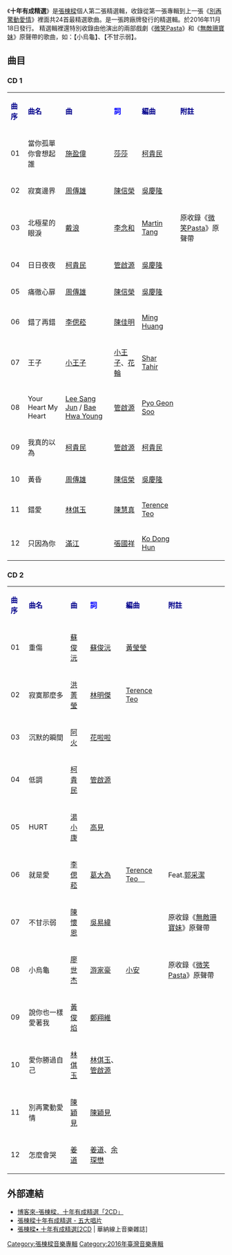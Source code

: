 {{refimprove|time=2016-12-25T08:57:55+00:00}}
{{unreferenced|time=2016-12-25T08:57:55+00:00}}
{{Infobox Album
| Name = The First 10 Years : Best Of Nicholas
| Original_name = 
| Type = 精選
| Longtype =
| Artist = [[張棟樑|張棟樑]]
| Cover = 
| Released = 2016年11月18日（台灣）
| Recorded = 
| Genre = [[華語流行音樂|國語流行]]
| Length = 51分07秒（CD 1）<br>50分34秒（CD 2）
| Label = [[華納唱片|華納唱片]]
| Producer = 
| Reviews = 
| Last album = [[別再驚動愛情|別再驚動愛情]]<br/>（2011年）
| This album = '''十年有成精選'''<br/>（2008年）
| Next album = 
}}

《'''十年有成精選'''》是[[張棟樑|張棟樑]]個人第二張精選輯，收錄從第一張專輯到上一張《[[別再驚動愛情|別再驚動愛情]]》裡面共24首最精選歌曲。是一張跨廠牌發行的精選輯。於2016年11月18日發行。
精選輯裡還特別收錄由他演出的兩部戲劇《[[微笑Pasta|微笑Pasta]]》和《[[無敵珊寶妹|無敵珊寶妹]]》原聲帶的歌曲，如：【小烏龜】、【不甘示弱】。

== 曲目 ==
=== CD 1 ===
{| class="wikitable"
|-
| <font color=darkblue>'''曲序'''</font> || <font color=darkblue>'''曲名'''</font> || <font color=darkblue>'''曲'''</font> || <font color=blue>'''詞'''</font> || <font color=darkblue>'''編曲'''</font> || <font color=darkblue>'''附註'''</font>
|-
| 01 || 當你孤單你會想起誰 || [[施盈偉|施盈偉]] || [[莎莎|莎莎]] || [[柯貴民|柯貴民]] ||
|-
| 02 || 寂寞邊界 || [[周傳雄|周傳雄]] || [[陳信榮|陳信榮]] || [[吳慶隆|吳慶隆]] || 
|-
| 03 || 北極星的眼淚 || [[戴浪|戴浪]] || [[李念和|李念和]] || [[Martin_Tang|Martin Tang]] || 原收錄《[[微笑Pasta|微笑Pasta]]》原聲帶
|-
| 04 || 日日夜夜 || [[柯貴民|柯貴民]] || [[管啟源|管啟源]] || [[吳慶隆|吳慶隆]] || 
|-
| 05 || 痛徹心扉 || [[周傳雄|周傳雄]] || [[陳信榮|陳信榮]] || [[吳慶隆|吳慶隆]] || 
|-
| 06 || 錯了再錯 || [[李偲菘|李偲菘]] || [[陳佳明|陳佳明]] || [[Ming_Huang|Ming Huang]] || 
|-
| 07 || 王子 || [[小王子|小王子]] || [[小王子|小王子]]、[[花輪|花輪]] || [[Shar_Tahir|Shar Tahir]] ||
|-
| 08 || Your Heart My Heart || [[Lee_Sang_Jun|Lee Sang Jun]] / [[Bae_Hwa_Young|Bae Hwa Young]] || [[管啟源|管啟源]] || [[Pyo_Geon_Soo|Pyo Geon Soo]] ||
|-
| 09 || 我真的以為 || [[柯貴民|柯貴民]] || [[管啟源|管啟源]] || [[柯貴民|柯貴民]] || 
|-
| 10 || 黃昏 || [[周傳雄|周傳雄]] || [[陳信榮|陳信榮]] || [[吳慶隆|吳慶隆]] ||
|-
| 11 || 錯愛 || [[林倛玉|林倛玉]] || [[陳慧真|陳慧真]] || [[Terence_Teo|Terence Teo]] || 
|-
| 12 || 只因為你 || [[滿江|滿江]] || [[張國祥_(填詞)|張國祥]] || [[Ko_Dong_Hun|Ko Dong Hun]] || 
|}

=== CD 2 ===
{| class="wikitable"
|-
| <font color=darkblue>'''曲序'''</font> || <font color=darkblue>'''曲名'''</font> || <font color=darkblue>'''曲'''</font> || <font color=blue>'''詞'''</font> || <font color=darkblue>'''編曲'''</font> || <font color=darkblue>'''附註'''</font>
|-
| 01 || 重傷 || [[蘇俊沅|蘇俊沅]] || [[蘇俊沅|蘇俊沅]] || [[黃瑩瑩|黃瑩瑩]] ||
|-
| 02 || 寂寞那麼多 || [[洪菁瑩|洪菁瑩]] || [[林明傑|林明傑]] || [[Terence_Teo|Terence Teo]] ||
|-
| 03 || 沉默的瞬間 || [[阿火|阿火]] || [[花啦啦|花啦啦]] ||  || 
|-
| 04 || 低調 || [[柯貴民|柯貴民]] || [[管啟源|管啟源]] ||  || 
|-
| 05 || HURT || [[湯小康|湯小康]] || [[高見|高見]] ||  || 
|-
| 06 || 就是愛 || [[李偲菘|李偲菘]] || [[葛大為|葛大為]] || [[Terence_Teo　|Terence Teo　]] || Feat.[[郭采潔|郭采潔]]
|-
| 07 || 不甘示弱 || [[陳懷恩|陳懷恩]] || [[吳易緯|吳易緯]] ||  || 原收錄《[[無敵珊寶妹|無敵珊寶妹]]》原聲帶
|-
| 08 || 小烏龜 || [[廖世杰|廖世杰]] || [[游家豪|游家豪]] || [[小安|小安]] || 原收錄《[[微笑Pasta|微笑Pasta]]》原聲帶
|-
| 09 || 說你也一樣愛著我 || [[黃俊焰|黃俊焰]] || [[鄭翔維|鄭翔維]] || || 
|-
| 10 || 愛你勝過自己 || [[林倛玉|林倛玉]] || [[林倛玉|林倛玉]]、[[管啟源|管啟源]] || ||  
|-
| 11 || 別再驚動愛情 || [[陳穎見|陳穎見]] || [[陳穎見|陳穎見]] ||  ||
|-
| 12 || 怎麼會哭 || [[姜道|姜道]] || [[姜道|姜道]]、[[余琛懋|余琛懋]] ||  ||
|}


== 外部連結 ==
*[http://www.books.com.tw/products/0020195366 博客來-張棟樑．十年有成精選「2CD」]{{Wayback|url=http://www.books.com.tw/products/0020195366 |date=20161219201933 }}
*[https://www.5music.com.tw/CDList-C.asp?cdno=437485678568 張棟樑十年有成精選 - 五大唱片]{{Wayback|url=https://www.5music.com.tw/CDList-C.asp?cdno=437485678568 |date=20161128011033 }}
*[https://store.warnermusic.com.tw/store/item/5015 張棟樑• 十年有成精選[2CD] | 華納線上音樂雜誌]{{Dead link|date=2020年6月 |bot=InternetArchiveBot |fix-attempted=yes }}

{{張棟樑}}

[[Category:張棟樑音樂專輯|Category:張棟樑音樂專輯]]
[[Category:2016年臺灣音樂專輯|Category:2016年臺灣音樂專輯]]